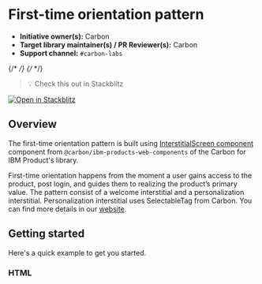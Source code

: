 


<Meta of={FirstTimeOrientationStories} />


# First-time orientation pattern

- **Initiative owner(s):** Carbon
- **Target library maintainer(s) / PR Reviewer(s):** Carbon
- **Support channel:** `#carbon-labs`

{/* <!-- START doctoc generated TOC please keep comment here to allow auto update --> */}
{/* <!-- DON'T EDIT THIS SECTION, INSTEAD RE-RUN doctoc TO UPDATE --> */}

> 💡 Check this out in Stackblitz

[![Open in Stackblitz](https://developer.stackblitz.com/img/open_in_stackblitz.svg)](https://stackblitz.com/github/carbon-design-system/carbon-labs/tree/main/examples/web-components/first-time-orientation)


## Overview

The first-time orientation pattern is built using [InterstitialScreen component](https://ibm-products-web-components.carbondesignsystem.com/?path=/docs/components-interstitialscreen--overview) component from `@carbon/ibm-products-web-components`
 of the Carbon for IBM Product's library. 

First-time orientation happens from the moment a user gains access to the product, post login, and guides them to realizing the product’s primary value.
 The pattern consist of a welcome interstitial and a personalization interstitial. Personalization interstitial uses SelectableTag from Carbon. You can find more details in our [website](https://pages.github.ibm.com/carbon/ibm-products/patterns/onboarding-flows/orientation/usage/).

 



<Canvas of={FirstTimeOrientationStories.FirstTimeOrientation} />

## Getting started

Here's a quick example to get you started.
### HTML

```html
<c4p-interstitial-screen
  ?open=${true}
  @c4p-interstitial-opened=${(e) => {
    console.log('event initialize', e.detail);
  }}
  @c4p-interstitial-closed=${this.handleClose}
>
  <style>
    c4p-interstitial-screen-body {
      block-size: 28rem;
      display: flex;
    }
  </style>

  <c4p-interstitial-screen-header
    header-title="Use case-specific title"
    header-subtitle="Use case-specific sub title"
  ></c4p-interstitial-screen-header>

  <c4p-interstitial-screen-body>
    <c4p-interstitial-screen-body-item stepTitle="Welcome" id="${1}">
      <welcome-interstitial />
    </c4p-interstitial-screen-body-item>

    <c4p-interstitial-screen-body-item stepTitle="Tailor your experience" id="${2}">
      <personalization-interstitial />
    </c4p-interstitial-screen-body-item>
  </c4p-interstitial-screen-body>

  <c4p-interstitial-screen-footer></c4p-interstitial-screen-footer>
</c4p-interstitial-screen>


